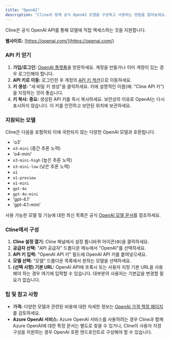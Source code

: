 ```yaml
---
title: "OpenAI"
description: "Cline과 함께 공식 OpenAI 모델을 구성하고 사용하는 방법을 알아보세요."
---
```


Cline은 공식 OpenAI API를 통해 모델에 직접 액세스하는 것을 지원합니다.

**웹사이트:** [https://openai.com/](https://openai.com/)

### API 키 얻기

1.  **가입/로그인:** [OpenAI 플랫폼](https://platform.openai.com/)을 방문하세요. 계정을 만들거나 이미 계정이 있는 경우 로그인해야 합니다.
2.  **API 키로 이동:** 로그인한 후 계정의 [API 키 섹션](https://platform.openai.com/api-keys)으로 이동하세요.
3.  **키 생성:** "새 비밀 키 생성"을 클릭하세요. 키에 설명적인 이름(예: "Cline API 키")을 지정하는 것이 좋습니다.
4.  **키 복사:** **중요:** 생성된 API 키를 즉시 복사하세요. 보안상의 이유로 OpenAI는 다시 표시하지 않습니다. 이 키를 안전하고 보안된 위치에 보관하세요.

### 지원되는 모델

Cline은 다음을 포함하되 이에 국한되지 않는 다양한 OpenAI 모델과 호환됩니다.

-   'o3'
-   `o3-mini` (중간 추론 노력)
-   'o4-mini'
-   `o3-mini-high` (높은 추론 노력)
-   `o3-mini-low` (낮은 추론 노력)
-   `o1`
-   `o1-preview`
-   `o1-mini`
-   `gpt-4o`
-   `gpt-4o-mini`
-   'gpt-4.1'
-   'gpt-4.1-mini'

사용 가능한 모델 및 기능에 대한 최신 목록은 공식 [OpenAI 모델 문서](https://platform.openai.com/docs/models)를 참조하세요.

### Cline에서 구성

1.  **Cline 설정 열기:** Cline 패널에서 설정 톱니바퀴 아이콘(⚙️)을 클릭하세요.
2.  **공급자 선택:** "API 공급자" 드롭다운 메뉴에서 "OpenAI"를 선택하세요.
3.  **API 키 입력:** "OpenAI API 키" 필드에 OpenAI API 키를 붙여넣으세요.
4.  **모델 선택:** "모델" 드롭다운 목록에서 원하는 모델을 선택하세요.
5.  **(선택 사항) 기본 URL:** OpenAI API에 프록시 또는 사용자 지정 기본 URL을 사용해야 하는 경우 여기에 입력할 수 있습니다. 대부분의 사용자는 기본값을 변경할 필요가 없습니다.

### 팁 및 참고 사항

-   **가격:** 다양한 모델과 관련된 비용에 대한 자세한 정보는 [OpenAI 가격 책정 페이지](https://openai.com/pricing)를 검토하세요.
-   **Azure OpenAI 서비스:** Azure OpenAI 서비스를 사용하려는 경우 Cline과 함께 Azure OpenAI에 대한 특정 문서는 별도로 찾을 수 있거나, Cline이 사용자 지정 구성을 지원하는 경우 OpenAI 호환 엔드포인트로 구성해야 할 수 있습니다.
